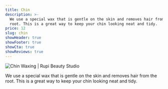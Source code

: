 ```yaml
---
title: Chin
description: >-
  We use a special wax that is gentle on the skin and removes hair from the
  root. This is a great way to keep your chin looking neat and tidy.
price: 12
slug: chin
showHeader: true
showFooter: true
showCta: true
showReviews: true
---
```


![Chin Waxing | Rupi Beauty Studio](/uploads/services/wax-sheet.webp 'Chin Waxing  | Rupi Beauty Studio')

We use a special wax that is gentle on the skin and removes hair from the root. This is a great way to keep your chin looking neat and tidy.
